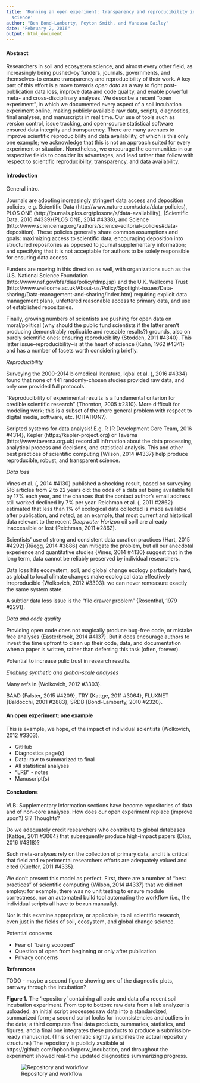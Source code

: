 ```yaml
---
title: 'Running an open experiment: transparency and reproducibility in soil and ecosystem
  science'
author: "Ben Bond-Lamberty, Peyton Smith, and Vanessa Bailey"
date: "February 2, 2016"
output: html_document
---
```


#### Abstract

Researchers in soil and ecosystem science, and almost every other field, as increasingly being pushed--by funders, journals, governments, and themselves--to ensure transparency and reproducibility of their work. A key part of this effort is a move towards *open data* as a way to fight post-publication data loss, improve data and code quality, and enable powerful meta- and cross-disciplinary analyses. We describe a recent "open experiment", in which we documented every aspect of a soil incubation experiment online, making publicly available raw data, scripts, diagnostics, final analyses, and manuscripts in real time. Our use of tools such as version control, issue tracking, and open-source statistical software ensured data integrity and transparency. There are many avenues to improve scientific reproducibility and data availability, of which is this only one example; we acknowledge that this is not an approach suited for every experiment or situation. Nonetheless, we encourage the communities in our respective fields to consider its advantages, and lead rather than follow with respect to scientific reproducibility, transparency, and data availability.

#### Introduction

General intro.

Journals are adopting increasingly stringent data access and deposition policies, e.g. Scientific Data (http://www.nature.com/sdata/data-policies), PLOS ONE (http://journals.plos.org/plosone/s/data-availability),  {Scientific Data, 2016 #4339}{PLOS ONE, 2014 #4338}, and Science (http://www.sciencemag.org/authors/science-editorial-policies#data-deposition). These policies generally share common assumptions and goals: maximizing access to scientific data; encouraging deposition into structured repositories as opposed to journal supplementary information; and specifying that it is not acceptable for authors to be solely responsible for ensuring data access.

Funders are moving in this direction as well, with organizations such as the U.S. National Science Foundation (http://www.nsf.gov/bfa/dias/policy/dmp.jsp) and the U.K. Wellcome Trust (http://www.wellcome.ac.uk/About-us/Policy/Spotlight-issues/Data-sharing/Data-management-and-sharing/index.htm) requiring explicit data management plans, unfettered reasonable access to primary data, and use of established repositories.

Finally, growing numbers of scientists are pushing for open data on moral/political (why should the public fund scientists if the latter aren't producing demonstrably replicable and reusable results?) grounds, also on purely scientific ones: ensuring reproducibility {Stodden, 2011 #4340}. This latter issue--reproducibility--is at the heart of science {Kuhn, 1962 #4341} and has a number of facets worth considering briefly.

*Reproducibility*

Surveying the 2000-2014 biomedical literature, Iqbal et al. {, 2016 #4334} found that none of 441 randomly-chosen studies provided raw data, and only one provided full protocols.

"Reproducibility of experimental results is a fundamental criterion for credible scientific research" {Thornton, 2005 #2310}. More difficult for modeling work; this is a subset of the more general problem with respect to digital media, software, etc. (CITATION?).

Scripted systems for data analysis! E.g. R {R Development Core Team, 2016 #4314}, Kepler (https://kepler-project.org) or Taverna (http://www.taverna.org.uk) record all infrmation about the data processing, analytical process and decisions, and statistical analysis. This and other best practices of scientific computing {Wilson, 2014 #4337} help produce reproducible, robust, and transparent science.

*Data loss*

Vines et al. {, 2014 #4130} published a shocking result, based on surveying 516 articles from 2 to 22 years old: the odds of a data set being available fell by 17% each year, and the chances that the contact author's email address still worked declined by 7% per year. Reichman et al. {, 2011 #2862} estimated that less than 1% of ecological data collected is made available after publication, and noted, as an example, that most current and historical data relevant to the recent *Deepwater Horizon* oil spill are already inaccessible or lost {Reichman, 2011 #2862}.

Scientists' use of strong and consistent data curation practices {Hart, 2015 #4292}{Rüegg, 2014 #3886} can mitigate the problem, but all our anecdotal experience and quantitative studies {Vines, 2014 #4130} suggest that in the long term, data cannot be reliably preserved by individual researchers.

Data loss hits ecosystem, soil, and global change ecology particularly hard, as global to local climate changes make ecological data effectively irreproducible {Wolkovich, 2012 #3303}: we can never remeasure exactly the same system state.

A subtler data loss issue is the "file drawer problem" {Rosenthal, 1979 #2291}.


*Data and code quality*

Providing open code does not magically produce bug-free code, or mistake free analyses {Easterbrook, 2014 #4137}. But it does encourage authors to invest the time upfront to clean up their code, data, and documentation when a paper is written, rather than deferring this task (often, forever).

Potential to increase pulic trust in research results.

*Enabling synthetic and global-scale analyses*

Many refs in {Wolkovich, 2012 #3303}.

BAAD {Falster, 2015 #4209}, TRY {Kattge, 2011 #3064}, FLUXNET {Baldocchi, 2001 #2883}, SRDB {Bond-Lamberty, 2010 #2320}.


#### An open experiment: one example

This is example, we hope, of the impact of individual scientists {Wolkovich, 2012 #3303}.

* GitHub
* Diagnostics page(s)
* Data: raw to summarized to final
* All statistical analyses
* "LRB" - notes 
* Manuscript(s)

#### Conclusions


VLB: Supplementary Information sections have become repositories of data and of non-core analyses. How does our open experiment replace (improve upon?) SI? Thoughts?

Do we adequately credit researchers who contribute to global databases {Kattge, 2011 #3064} that subsequently produce high-impact papers {Díaz, 2016 #4318}?

Such meta-analyses rely on the collection of primary data, and it is critical that field and experimental researchers efforts are adequately valued and cited {Kueffer, 2011 #4335}.


We don't present this model as perfect. First, there are a number of "best practices" of scientific computing {Wilson, 2014 #4337} that we did not employ: for example, there was no unit testing to ensure module correctness, nor an automated build tool automating the workflow (i.e., the individual scripts all have to be run manually).

Nor is this examine appropriate, or applicable, to all scientific research, even just in the fields of soil, ecosystem, and global change science.

Potential concerns

* Fear of "being scooped"
* Question of open from beginning or only after publication
* Privacy concerns


**References**

TODO - maybe a second figure showing one of the diagnostic plots, partway through the incubation?

**Figure 1.** The 'repository' containing all code and data of a recent soil incubation experiment. From top to bottom: raw data from a lab analyzer is uploaded; an initial script processes raw data into a standardized, summarized form; a second script looks for inconsistencies and outliers in the data; a third computes final data products, summaries, statistics, and figures; and a final one integrates these products to produce a submission-ready manuscript. (This schematic slightly simplifies the actual repository structure.) The repository is publicly available at https://github.com/bpbond/cpcrw_incubation, and throughout the experiment showed real-time updated diagnostics summarizing progress.

![Repository and workflow](figureX.png)


